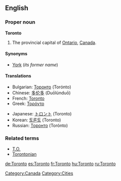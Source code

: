 ==English==

===Proper noun===
{{wikipedia}}
'''Toronto'''

#The provincial capital of [[Ontario]], [[Canada]].

====Synonyms====
*[[York]] (''its former name'')

====Translations====
{{top}}
*Bulgarian: [[Торонто]] (Torónto)
*Chinese: [[多伦多]] (Duōlúnduō)
*French: [[Toronto#French|Toronto]]
*Greek: [[Τορόντο]]
{{mid}}
*Japanese: [[トロント]] (Toronto)
*Korean: [[토론토]] (Toronto)
*Russian: [[Торонто]] (Torónto)
{{bottom}}

===Related terms===
*[[T.O.]]
*[[Torontonian]]

[[Category:Canada]]
[[Category:Cities]]

[[de:Toronto]]
[[es:Toronto]]
[[fr:Toronto]]
[[hu:Toronto]]
[[ru:Toronto]]